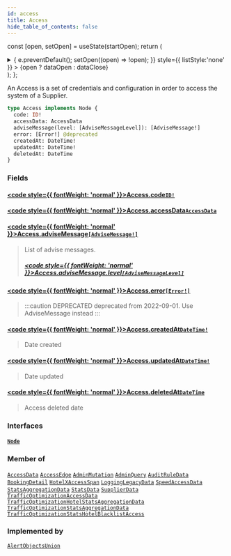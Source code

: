 ```yaml
---
id: access
title: Access
hide_table_of_contents: false
---
```






const [open, setOpen] = useState(startOpen);
return (
<details {...(open ? { open: true } : {})} className="details" style={{ border:'none', boxShadow:'none', background:'var(--ifm-background-color)' }}>
<summary
onClick={(e) => {
e.preventDefault();
setOpen((open) => !open);
}}
style={{ listStyle:'none' }} >
{open ? dataOpen : dataClose}
</summary>
{open && children}
</details>
);
};

An Access is a set of credentials and configuration in order to access the system of a Supplier.

```graphql
type Access implements Node {
  code: ID!
  accessData: AccessData
  adviseMessage(level: [AdviseMessageLevel]): [AdviseMessage!]
  error: [Error!] @deprecated
  createdAt: DateTime!
  updatedAt: DateTime!
  deletedAt: DateTime
}
```

### Fields

#### [<code style={{ fontWeight: 'normal' }}>Access.<b>code</b></code>](#)<Bullet />[`ID!`](/api/scalars/id) <Badge class="badge badge--secondary" text="non-null"/> <Badge class="badge badge--secondary" text="scalar"/>

>

#### [<code style={{ fontWeight: 'normal' }}>Access.<b>accessData</b></code>](#)<Bullet />[`AccessData`](/api/objects/access-data) <Badge class="badge badge--secondary" text="object"/>

>

#### [<code style={{ fontWeight: 'normal' }}>Access.<b>adviseMessage</b></code>](#)<Bullet />[`[AdviseMessage!]`](/api/objects/advise-message) <Badge class="badge badge--secondary" text="list"/> <Badge class="badge badge--secondary" text="object"/>

> List of advise messages.
>
> ##### [<code style={{ fontWeight: 'normal' }}>Access.adviseMessage.<b>level</b></code>](#)<Bullet />[`[AdviseMessageLevel]`](/api/enums/advise-message-level) <Badge class="badge badge--secondary" text="list"/> <Badge class="badge badge--secondary" text="enum"/>

#### [<code style={{ fontWeight: 'normal' }}>Access.<b>error</b></code>](#)<Bullet />[`[Error!]`](/api/objects/error) <Badge class="badge badge--deprecated badge--secondary" text="deprecated"/> <Badge class="badge badge--secondary" text="list"/> <Badge class="badge badge--secondary" text="object"/>

> :::caution DEPRECATED
> deprecated from 2022-09-01. Use AdviseMessage instead
> :::

#### [<code style={{ fontWeight: 'normal' }}>Access.<b>createdAt</b></code>](#)<Bullet />[`DateTime!`](/api/scalars/date-time) <Badge class="badge badge--secondary" text="non-null"/> <Badge class="badge badge--secondary" text="scalar"/>

> Date created

#### [<code style={{ fontWeight: 'normal' }}>Access.<b>updatedAt</b></code>](#)<Bullet />[`DateTime!`](/api/scalars/date-time) <Badge class="badge badge--secondary" text="non-null"/> <Badge class="badge badge--secondary" text="scalar"/>

> Date updated

#### [<code style={{ fontWeight: 'normal' }}>Access.<b>deletedAt</b></code>](#)<Bullet />[`DateTime`](/api/scalars/date-time) <Badge class="badge badge--secondary" text="scalar"/>

> Access deleted date

### Interfaces

#### [`Node`](/api/interfaces/node) <Badge class="badge badge--secondary" text="interface"/>

>

### Member of

[`AccessData`](/api/objects/access-data) <Badge class="badge badge--secondary" text="object"/><Bullet />[`AccessEdge`](/api/objects/access-edge) <Badge class="badge badge--secondary" text="object"/><Bullet />[`AdminMutation`](/api/objects/admin-mutation) <Badge class="badge badge--secondary" text="object"/><Bullet />[`AdminQuery`](/api/objects/admin-query) <Badge class="badge badge--secondary" text="object"/><Bullet />[`AuditRuleData`](/api/objects/audit-rule-data) <Badge class="badge badge--secondary" text="object"/><Bullet />[`BookingDetail`](/api/objects/booking-detail) <Badge class="badge badge--secondary" text="object"/><Bullet />[`HotelXAccessSpan`](/api/objects/hotel-xaccess-span) <Badge class="badge badge--secondary" text="object"/><Bullet />[`LoggingLegacyData`](/api/objects/logging-legacy-data) <Badge class="badge badge--secondary" text="object"/><Bullet />[`SpeedAccessData`](/api/objects/speed-access-data) <Badge class="badge badge--secondary" text="object"/><Bullet />[`StatsAggregationData`](/api/objects/stats-aggregation-data) <Badge class="badge badge--secondary" text="object"/><Bullet />[`StatsData`](/api/objects/stats-data) <Badge class="badge badge--secondary" text="object"/><Bullet />[`SupplierData`](/api/objects/supplier-data) <Badge class="badge badge--secondary" text="object"/><Bullet />[`TrafficOptimizationAccessData`](/api/objects/traffic-optimization-access-data) <Badge class="badge badge--secondary" text="object"/><Bullet />[`TrafficOptimizationHotelStatsAggregationData`](/api/objects/traffic-optimization-hotel-stats-aggregation-data) <Badge class="badge badge--secondary" text="object"/><Bullet />[`TrafficOptimizationStatsAggregationData`](/api/objects/traffic-optimization-stats-aggregation-data) <Badge class="badge badge--secondary" text="object"/><Bullet />[`TrafficOptimizationStatsHotelBlacklistAccess`](/api/objects/traffic-optimization-stats-hotel-blacklist-access) <Badge class="badge badge--secondary" text="object"/>

### Implemented by

[`AlertObjectsUnion`](/api/unions/alert-objects-union) <Badge class="badge badge--secondary" text="union"/>
